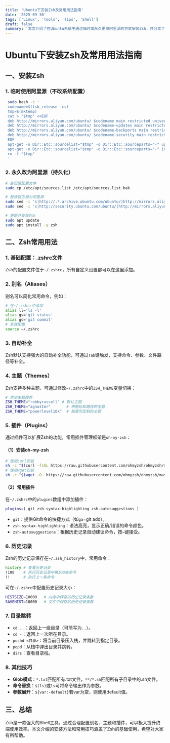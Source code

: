 ```yaml
---
title: 'Ubuntu下安装Zsh及常用用法指南'
date: '2025-09-30'
tags: ['Linux', 'Tools', 'Tips', 'Shell']
draft: false
summary: '本文介绍了在Ubuntu系统中通过临时或永久更换阿里源的方式安装Zsh，并分享了Zsh的常用配置与技巧'
---
```


# Ubuntu下安装Zsh及常用用法指南

## 一、安装Zsh
### 1. 临时使用阿里源（不改系统配置）
```bash
 sudo bash -c '
 codename=$(lsb_release -cs)
 tmp=$(mktemp)
 cat > "$tmp" <<EOF
 deb http://mirrors.aliyun.com/ubuntu/ $codename main restricted universe multiverse
 deb http://mirrors.aliyun.com/ubuntu/ $codename-updates main restricted universe multiverse
 deb http://mirrors.aliyun.com/ubuntu/ $codename-backports main restricted universe multiverse
 deb http://mirrors.aliyun.com/ubuntu/ $codename-security main restricted universe multiverse
 EOF
 apt-get -o Dir::Etc::sourcelist="$tmp" -o Dir::Etc::sourceparts="-" update &&
 apt-get -o Dir::Etc::sourcelist="$tmp" -o Dir::Etc::sourceparts="-" install -y zsh
 rm -f "$tmp"
 '
```

### 2. 永久改为阿里源（持久化）
```bash
# 备份原配置文件
sudo cp /etc/apt/sources.list /etc/apt/sources.list.bak

# 替换官方源为阿里源
sudo sed -i 's|http://.*.archive.ubuntu.com/ubuntu/|http://mirrors.aliyun.com/ubuntu/|g' /etc/apt/sources.list
sudo sed -i 's|http://security.ubuntu.com/ubuntu/|http://mirrors.aliyun.com/ubuntu/|g' /etc/apt/sources.list

# 更新并安装Zsh
sudo apt update
sudo apt install -y zsh
```

## 二、Zsh常用用法
### 1. 基础配置：.zshrc文件
Zsh的配置文件位于`~/.zshrc`，所有自定义设置都可以在这里添加。

### 2. 别名（Aliases）
别名可以简化常用命令，例如：
```bash
# 在~/.zshrc中添加
alias ll='ls -l'
alias gs='git status'
alias gc='git commit'
# 生效配置
source ~/.zshrc
```

### 3. 自动补全
Zsh默认支持强大的自动补全功能，可通过`Tab`键触发，支持命令、参数、文件路径等补全。

### 4. 主题（Themes）
Zsh支持多种主题，可通过修改`~/.zshrc`中的`ZSH_THEME`变量切换：
```bash
# 常用主题推荐
ZSH_THEME="robbyrussell" # 默认主题
ZSH_THEME="agnoster"       # 带图标和路径的主题
ZSH_THEME="powerlevel10k"  # 高度可定制的主题
```

### 5. 插件（Plugins）
通过插件可以扩展Zsh的功能，常用插件管理框架是`oh-my-zsh`：
#### （1）安装oh-my-zsh
```bash
# 使用curl安装
sh -c "$(curl -fsSL https://raw.githubusercontent.com/ohmyzsh/ohmyzsh/master/tools/install.sh)"
# 使用wget安装
sh -c "$(wget -O- https://raw.githubusercontent.com/ohmyzsh/ohmyzsh/master/tools/install.sh)"
```
#### （2）常用插件
在`~/.zshrc`中的`plugins`数组中添加插件：
```bash
plugins=( git zsh-syntax-highlighting zsh-autosuggestions )
```
- `git`：提供Git命令的快捷方式（如`ga`=git add）。
- `zsh-syntax-highlighting`：语法高亮，显示正确/错误的命令颜色。
- `zsh-autosuggestions`：根据历史记录自动建议命令，按`→`键接受。

### 6. 历史记录
Zsh的历史记录保存在`~/.zsh_history`中，常用命令：
```bash
history # 查看历史记录
!100    # 执行历史记录中第100条命令
!!      # 执行上一条命令
```
可在`~/.zshrc`中配置历史记录大小：
```bash
HISTSIZE=10000   # 内存中保存的历史记录条数
SAVEHIST=10000   # 文件中保存的历史记录条数
```

### 7. 目录跳转
- `cd ..`：返回上一级目录（可简写为`..`）。
- `cd -`：返回上一次所在目录。
- `pushd <目录>`：将当前目录压入栈，并跳转到指定目录。
- `popd`：从栈中弹出目录并跳转。
- `dirs`：查看目录栈。

### 8. 其他技巧
- **Glob模式**：`*.txt`匹配所有.txt文件，`**/*.sh`匹配所有子目录中的.sh文件。
- **命令替换**：`$(ls)`或``ls``可将命令输出作为参数。
- **参数展开**：`${var:-default}`若var为空，则使用default值。

## 三、总结
Zsh是一款强大的Shell工具，通过合理配置别名、主题和插件，可以极大提升终端使用效率。本文介绍的安装方法和常用技巧涵盖了Zsh的基础使用，希望对大家有所帮助。